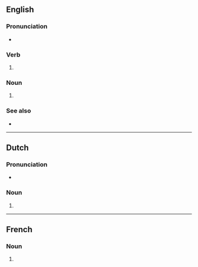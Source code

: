 {{also|Bobs|BOBs}}

==English==

===Pronunciation===
* {{rhymes|en|ɒbz|s=1}}

===Verb===
{{head|en|verb form}}

# {{en-third-person singular of|bob}}

===Noun===
{{head|en|noun form}}

# {{plural of|en|bob}}

===See also===
* {{l|en|bits and bobs}}

----

==Dutch==

===Pronunciation===
* {{audio|nl|Nl-bobs.ogg|Audio}}

===Noun===
{{head|nl|noun form}}

# {{nl-noun form of|pl|bob}}

----

==French==

===Noun===
{{head|fr|noun form|g=?}}

# {{plural of|fr|bob}}